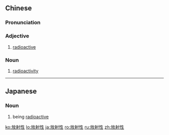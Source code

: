 ==Chinese==
{{zh-forms|type=21}}

===Pronunciation===
{{zh-pron
|m=fàngshèxìng
|c=fong3 se6 sing3
|mn=hòng-siā-sèng
|cat=n,a
}}

===Adjective===
{{zh-adj}}

# [[radioactive]]
#: {{zh-x|放射性 灰塵|radioactive dust}}
#: {{zh-x|放射性 同位素|radioactive isotope}}

===Noun===
{{zh-noun}}

# [[radioactivity]]

----

==Japanese==
{{ja-kanjitab|ほう|しゃ|せい|yomi=on}}

===Noun===
{{ja-noun|ほうしゃせい}}

# being [[radioactive]]

[[ko:放射性]]
[[lo:放射性]]
[[ja:放射性]]
[[ro:放射性]]
[[ru:放射性]]
[[zh:放射性]]